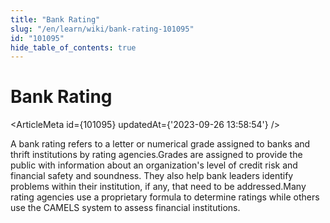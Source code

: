 ```yaml
---
title: "Bank Rating"
slug: "/en/learn/wiki/bank-rating-101095"
id: "101095"
hide_table_of_contents: true
---
```



# Bank Rating

<ArticleMeta id={101095} updatedAt={'2023-09-26 13:58:54'} />
<div className='border-solid border-b border-t-0 my-4 border-[var(--ifm-color-gray-300)]' />

A bank rating refers to a letter or numerical grade assigned to banks and thrift institutions by rating agencies.Grades are assigned to provide the public with information about an organization's level of credit risk and financial safety and soundness. They also help bank leaders identify problems within their institution, if any, that need to be addressed.Many rating agencies use a proprietary formula to determine ratings while others use the CAMELS system to assess financial institutions.
